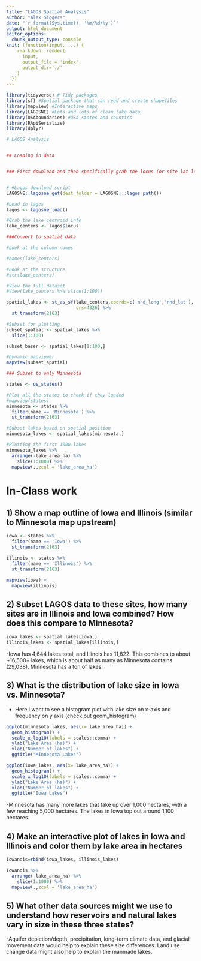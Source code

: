 ```yaml
---
title: "LAGOS Spatial Analysis"
author: "Alex Siggers"
date: "`r format(Sys.time(), '%m/%d/%y')`"
output: html_document
editor_options: 
  chunk_output_type: console
knit: (function(input, ...) {
    rmarkdown::render(
      input,
      output_file = 'index',
      output_dir='./'
    )
  })
---
```




```r
library(tidyverse) # Tidy packages
library(sf) #Spatial package that can read and create shapefiles 
library(mapview) #Interactive maps
library(LAGOSNE) #Lots and lots of clean lake data
library(USAboundaries) #USA states and counties
library(RApiSerialize) 
library(dplyr)
```



```r
# LAGOS Analysis


## Loading in data


### First download and then specifically grab the locus (or site lat longs)


# #Lagos download script
LAGOSNE::lagosne_get(dest_folder = LAGOSNE:::lagos_path())

#Load in lagos
lagos <- lagosne_load()

#Grab the lake centroid info
lake_centers <- lagos$locus


```



```r
###Convert to spatial data

#Look at the column names

#names(lake_centers)

#Look at the structure
#str(lake_centers)

#View the full dataset
#View(lake_centers %>% slice(1:100))

spatial_lakes <- st_as_sf(lake_centers,coords=c('nhd_long','nhd_lat'),
                          crs=4326) %>%
  st_transform(2163)

#Subset for plotting
subset_spatial <- spatial_lakes %>%
  slice(1:100) 

subset_baser <- spatial_lakes[1:100,]

#Dynamic mapviewer
mapview(subset_spatial)

```


```r
### Subset to only Minnesota

states <- us_states()

#Plot all the states to check if they loaded
#mapview(states)
minnesota <- states %>%
  filter(name == 'Minnesota') %>%
  st_transform(2163)

#Subset lakes based on spatial position
minnesota_lakes <- spatial_lakes[minnesota,]

#Plotting the first 1000 lakes
minnesota_lakes %>%
  arrange(-lake_area_ha) %>%
    slice(1:1000) %>%
  mapview(.,zcol = 'lake_area_ha')
```



# In-Class work


## 1) Show a map outline of Iowa and Illinois (similar to Minnesota map upstream)

```r
iowa <- states %>%
  filter(name == 'Iowa') %>%
  st_transform(2163)

illinois <- states %>%
  filter(name == 'Illinois') %>%
  st_transform(2163)

mapview(iowa) +
  mapview(illinois)

```



## 2) Subset LAGOS data to these sites, how many sites are in Illinois and Iowa combined? How does this compare to Minnesota?

```r

iowa_lakes <- spatial_lakes[iowa,]
illinois_lakes <- spatial_lakes[illinois,]

```

-Iowa has 4,644 lakes total, and Illinois has 11,822. This combines to about ~16,500+ lakes, which is about half as many as Minnesota contains (29,038). Minnesota has a ton of lakes.


## 3) What is the distribution of lake size in Iowa vs. Minnesota?

- Here I want to see a histogram plot with lake size on x-axis and frequency on 
y axis (check out geom_histogram)

```r
ggplot(minnesota_lakes, aes(x= lake_area_ha)) + 
  geom_histogram() + 
  scale_x_log10(labels = scales::comma) +
  ylab("Lake Area (ha)") +
  xlab("Number of lakes") +
  ggtitle("Minnesota Lakes")

ggplot(iowa_lakes, aes(x= lake_area_ha)) +
  geom_histogram() +
  scale_x_log10(labels = scales::comma) +
  ylab("Lake Area (ha)") +
  xlab("Number of lakes") +
  ggtitle("Iowa Lakes")

```

-Minnesota has many more lakes that take up over 1,000 hectares, with a few reaching 5,000 hectares. The lakes in Iowa top out around 1,100 hectares.


## 4) Make an interactive plot of lakes in Iowa and Illinois and color them by lake area in hectares

```r
Iowanois=rbind(iowa_lakes, illinois_lakes)

Iowanois %>%
  arrange(-lake_area_ha) %>%
    slice(1:1000) %>%
  mapview(.,zcol = 'lake_area_ha')
```


## 5) What other data sources might we use to understand how reservoirs and natural lakes vary in size in these three states? 

-Aquifer depletion/depth, precipitation, long-term climate data, and glacial movement data would help to explain these size differences. Land use change data might also help to explain the manmade lakes. 

